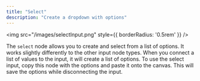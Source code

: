 ```yaml
---
title: "Select"
description: "Create a dropdown with options"
---
```


<img src="/images/selectInput.png" style={{ borderRadius: '0.5rem' }} />

The `select` node allows you to create and select from a list of options. 
It works slightly differently to the other input node types. When you connect a list of values to the input, it will create a list of options. 
To use the select input, copy this node with the options and paste it onto the canvas. This will save the options while disconnecting the input.